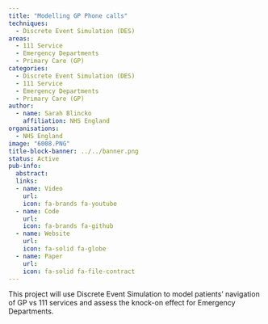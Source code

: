```yaml
---
title: "Modelling GP Phone calls"
techniques:
  - Discrete Event Simulation (DES)
areas:
  - 111 Service
  - Emergency Departments
  - Primary Care (GP)
categories:
  - Discrete Event Simulation (DES)
  - 111 Service
  - Emergency Departments
  - Primary Care (GP)
author:
  - name: Sarah Blincko
    affiliation: NHS England
organisations:
  - NHS England
image: "6008.PNG"
title-block-banner: ../../banner.png
status: Active
pub-info:
  abstract:
  links:
  - name: Video
    url:
    icon: fa-brands fa-youtube
  - name: Code
    url:
    icon: fa-brands fa-github
  - name: Website
    url:
    icon: fa-solid fa-globe
  - name: Paper
    url:
    icon: fa-solid fa-file-contract
---
```


This project will use Discrete Event Simulation to model patients' navigation of GP vs 111 services and assess the knock-on effect for Emergency Departments.
